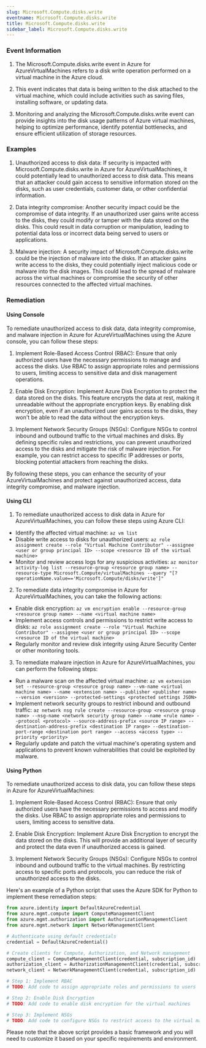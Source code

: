 ```yaml
--- 
slug: Microsoft.Compute.disks.write
eventname: Microsoft.Compute.disks.write
title: Microsoft.Compute.disks.write
sidebar_label: Microsoft.Compute.disks.write
---
```

                       
### Event Information

1. The Microsoft.Compute.disks.write event in Azure for AzureVirtualMachines refers to a disk write operation performed on a virtual machine in the Azure cloud.

2. This event indicates that data is being written to the disk attached to the virtual machine, which could include activities such as saving files, installing software, or updating data.

3. Monitoring and analyzing the Microsoft.Compute.disks.write event can provide insights into the disk usage patterns of Azure virtual machines, helping to optimize performance, identify potential bottlenecks, and ensure efficient utilization of storage resources.


### Examples

1. Unauthorized access to disk data: If security is impacted with Microsoft.Compute.disks.write in Azure for AzureVirtualMachines, it could potentially lead to unauthorized access to disk data. This means that an attacker could gain access to sensitive information stored on the disks, such as user credentials, customer data, or other confidential information.

2. Data integrity compromise: Another security impact could be the compromise of data integrity. If an unauthorized user gains write access to the disks, they could modify or tamper with the data stored on the disks. This could result in data corruption or manipulation, leading to potential data loss or incorrect data being served to users or applications.

3. Malware injection: A security impact of Microsoft.Compute.disks.write could be the injection of malware into the disks. If an attacker gains write access to the disks, they could potentially inject malicious code or malware into the disk images. This could lead to the spread of malware across the virtual machines or compromise the security of other resources connected to the affected virtual machines.

### Remediation

#### Using Console

To remediate unauthorized access to disk data, data integrity compromise, and malware injection in Azure for AzureVirtualMachines using the Azure console, you can follow these steps:

1. Implement Role-Based Access Control (RBAC): Ensure that only authorized users have the necessary permissions to manage and access the disks. Use RBAC to assign appropriate roles and permissions to users, limiting access to sensitive data and disk management operations.

2. Enable Disk Encryption: Implement Azure Disk Encryption to protect the data stored on the disks. This feature encrypts the data at rest, making it unreadable without the appropriate encryption keys. By enabling disk encryption, even if an unauthorized user gains access to the disks, they won't be able to read the data without the encryption keys.

3. Implement Network Security Groups (NSGs): Configure NSGs to control inbound and outbound traffic to the virtual machines and disks. By defining specific rules and restrictions, you can prevent unauthorized access to the disks and mitigate the risk of malware injection. For example, you can restrict access to specific IP addresses or ports, blocking potential attackers from reaching the disks.

By following these steps, you can enhance the security of your AzureVirtualMachines and protect against unauthorized access, data integrity compromise, and malware injection.

#### Using CLI

1. To remediate unauthorized access to disk data in Azure for AzureVirtualMachines, you can follow these steps using Azure CLI:

- Identify the affected virtual machine: `az vm list`
- Disable write access to disks for unauthorized users: `az role assignment create --role "Virtual Machine Contributor" --assignee <user or group principal ID> --scope <resource ID of the virtual machine>`
- Monitor and review access logs for any suspicious activities: `az monitor activity-log list --resource-group <resource group name> --resource-type Microsoft.Compute/virtualMachines --query "[?operationName.value=='Microsoft.Compute/disks/write']"`

2. To remediate data integrity compromise in Azure for AzureVirtualMachines, you can take the following actions:

- Enable disk encryption: `az vm encryption enable --resource-group <resource group name> --name <virtual machine name>`
- Implement access controls and permissions to restrict write access to disks: `az role assignment create --role "Virtual Machine Contributor" --assignee <user or group principal ID> --scope <resource ID of the virtual machine>`
- Regularly monitor and review disk integrity using Azure Security Center or other monitoring tools.

3. To remediate malware injection in Azure for AzureVirtualMachines, you can perform the following steps:

- Run a malware scan on the affected virtual machine: `az vm extension set --resource-group <resource group name> --vm-name <virtual machine name> --name <extension name> --publisher <publisher name> --version <version> --protected-settings <protected settings JSON>`
- Implement network security groups to restrict inbound and outbound traffic: `az network nsg rule create --resource-group <resource group name> --nsg-name <network security group name> --name <rule name> --protocol <protocol> --source-address-prefix <source IP range> --destination-address-prefix <destination IP range> --destination-port-range <destination port range> --access <access type> --priority <priority>`
- Regularly update and patch the virtual machine's operating system and applications to prevent known vulnerabilities that could be exploited by malware.

#### Using Python

To remediate unauthorized access to disk data, you can follow these steps in Azure for AzureVirtualMachines:

1. Implement Role-Based Access Control (RBAC): Ensure that only authorized users have the necessary permissions to access and modify the disks. Use RBAC to assign appropriate roles and permissions to users, limiting access to sensitive data.

2. Enable Disk Encryption: Implement Azure Disk Encryption to encrypt the data stored on the disks. This will provide an additional layer of security and protect the data even if unauthorized access is gained.

3. Implement Network Security Groups (NSGs): Configure NSGs to control inbound and outbound traffic to the virtual machines. By restricting access to specific ports and protocols, you can reduce the risk of unauthorized access to the disks.

Here's an example of a Python script that uses the Azure SDK for Python to implement these remediation steps:

```python
from azure.identity import DefaultAzureCredential
from azure.mgmt.compute import ComputeManagementClient
from azure.mgmt.authorization import AuthorizationManagementClient
from azure.mgmt.network import NetworkManagementClient

# Authenticate using default credentials
credential = DefaultAzureCredential()

# Create clients for Compute, Authorization, and Network management
compute_client = ComputeManagementClient(credential, subscription_id)
authorization_client = AuthorizationManagementClient(credential, subscription_id)
network_client = NetworkManagementClient(credential, subscription_id)

# Step 1: Implement RBAC
# TODO: Add code to assign appropriate roles and permissions to users

# Step 2: Enable Disk Encryption
# TODO: Add code to enable disk encryption for the virtual machines

# Step 3: Implement NSGs
# TODO: Add code to configure NSGs to restrict access to the virtual machines

```

Please note that the above script provides a basic framework and you will need to customize it based on your specific requirements and environment.


 